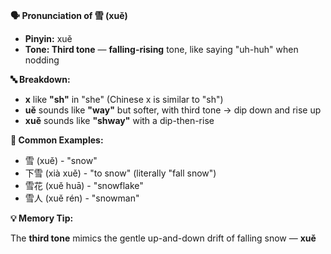**🗣️ Pronunciation of 雪 (xuě)**

- **Pinyin:** xuě
- **Tone: Third tone** — **falling-rising** tone, like saying "uh-huh" when nodding

**🔤 Breakdown:**

- **x** like **"sh"** in "she" (Chinese x is similar to "sh")
- **uě** sounds like **"way"** but softer, with third tone → dip down and rise up
- **xuě** sounds like **"shway"** with a dip-then-rise

**📝 Common Examples:**

- 雪 (xuě) - "snow"
- 下雪 (xià xuě) - "to snow" (literally "fall snow")
- 雪花 (xuě huā) - "snowflake"
- 雪人 (xuě rén) - "snowman"

**💡 Memory Tip:**

The **third tone** mimics the gentle up-and-down drift of falling snow — **xuě**
